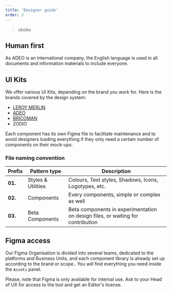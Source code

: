 ```yaml
---
title: 'Designer guide'
order: 2
---
```



> okoko

## Human first

As ADEO is an international company, the English language is used in all documents and information materials to include everyone.

## UI Kits

We offer various UI Kits, depending on the brand you work for.
Here is the brands covered by the design system:
- [LEROY MERLIN](https://www.figma.com/files/787095503702085351/team/799266499822375268/00.-MOZAIC-Design-System---LM-theme?fuid=1021823011914570113)
- [ADEO](https://www.figma.com/files/787095503702085351/team/954694114672251661/00.-MOZAIC-Design-system---ADEO-theme?fuid=1021823011914570113)
- [BRICOMAN](https://www.figma.com/files/787095503702085351/team/1162378492688194164/00.-MOZAIC-Design-System---Bricoman-theme?fuid=1021823011914570113)
- ZODIO

<Highlight theme="tips" title="Good to know">
Each component has its own Figma file to facilitate maintenance and to avoid designers loading everything if they only need a certain number of components on their mock-ups.
</Highlight>


### File naming convention

| Prefix   | Pattern type        | Description                                                                                           |
| -------- | ------------------- | ----------------------------------------------------------------------------------------------------- |
| **01.** | Styles & Utilities             | Colours, Text styles, Shadows, Icons, Logotypes, etc.                   |
| **02.** | Components   | Every components, simple or complex as well            |
| **03.** | Beta Components  | Beta components in experimentation on design files, or waiting for contribution |


## Figma access

Our Figma Organisation is divided into several teams, dedicated to the platforms and Business Units, and each component library is already set up according to the brand or scope.. You will find everything you need inside the `Assets` panel.


<Highlight theme="warning" title="Internal use only">
Please, note that Figma is only available for internal use. Ask to your Head of UX for access to the tool and get an Editor's license.
</Highlight>